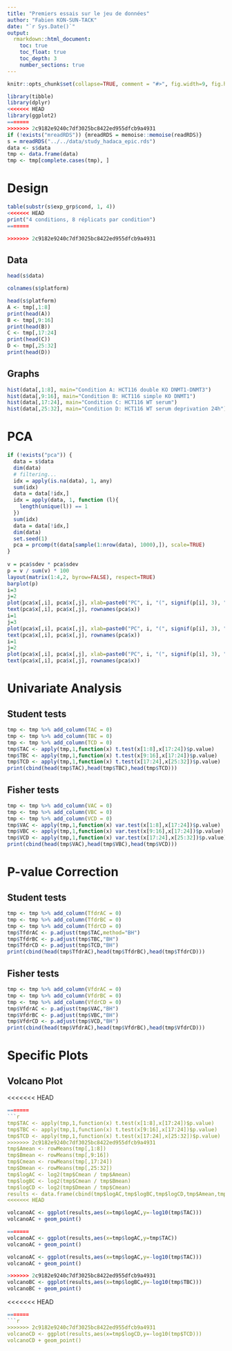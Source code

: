 ```yaml
---
title: "Premiers essais sur le jeu de données"
author: "Fabien KON-SUN-TACK"
date: "`r Sys.Date()`"
output:
  rmarkdown::html_document:
    toc: true
    toc_float: true
    toc_depth: 3
    number_sections: true
---
```


```r
knitr::opts_chunk$set(collapse=TRUE, comment = "#>", fig.width=9, fig.height=6, eval=TRUE, echo=FALSE, results="hide")
```

```r
library(tibble)
library(dplyr)
<<<<<<< HEAD
library(ggplot2)
=======
>>>>>>> 2c9182e9240c7df3025bc8422ed955dfcb9a4931
if (!exists("mreadRDS")) {mreadRDS = memoise::memoise(readRDS)}
s = mreadRDS("../../data/study_hadaca_epic.rds")
data <- s$data
tmp <- data.frame(data)
tmp <- tmp[complete.cases(tmp), ]
```

# Design 

```r
table(substr(s$exp_grp$cond, 1, 4))
<<<<<<< HEAD
print("4 conditions, 8 réplicats par condition")
=======

>>>>>>> 2c9182e9240c7df3025bc8422ed955dfcb9a4931
```

## Data
```r
head(s$data)

colnames(s$platform)

head(s$platform)
A <- tmp[,1:8]
print(head(A))
B <- tmp[,9:16]
print(head(B))
C <- tmp[,17:24]
print(head(C))
D <- tmp[,25:32]
print(head(D))
```

## Graphs
```r
hist(data[,1:8], main="Condition A: HCT116 double KO DNMT1-DNMT3")
hist(data[,9:16], main="Condition B: HCT116 simple KO DNMT1")
hist(data[,17:24], main="Condition C: HCT116 WT serum")
hist(data[,25:32], main="Condition D: HCT116 WT serum deprivation 24h")
```


# PCA

```r
if (!exists("pca")) {
  data = s$data
  dim(data)
  # filtering...
  idx = apply(is.na(data), 1, any)
  sum(idx)
  data = data[!idx,]
  idx = apply(data, 1, function (l){
    length(unique(l)) == 1
  })
  sum(idx)
  data = data[!idx,]
  dim(data)
  set.seed(1)
  pca = prcomp(t(data[sample(1:nrow(data), 1000),]), scale=TRUE)  
}
  
v = pca$sdev * pca$sdev
p = v / sum(v) * 100
layout(matrix(1:4,2, byrow=FALSE), respect=TRUE)
barplot(p)
i=3
j=2
plot(pca$x[,i], pca$x[,j], xlab=paste0("PC", i, "(", signif(p[i], 3), "%)"), ylab=paste0("PC", j, "(", signif(p[j], 3), "%)"), col=as.numeric(s$exp_grp[rownames(pca$x),]$cond), pch=16)
text(pca$x[,i], pca$x[,j], rownames(pca$x))
i=1
j=3
plot(pca$x[,i], pca$x[,j], xlab=paste0("PC", i, "(", signif(p[i], 3), "%)"), ylab=paste0("PC", j, "(", signif(p[j], 3), "%)"), col=as.numeric(s$exp_grp[rownames(pca$x),]$cond), pch=16)
text(pca$x[,i], pca$x[,j], rownames(pca$x))
i=1
j=2
plot(pca$x[,i], pca$x[,j], xlab=paste0("PC", i, "(", signif(p[i], 3), "%)"), ylab=paste0("PC", j, "(", signif(p[j], 3), "%)"), col=as.numeric(s$exp_grp[rownames(pca$x),]$cond), pch=16)
text(pca$x[,i], pca$x[,j], rownames(pca$x))
```

# Univariate Analysis

## Student tests

```r
tmp <- tmp %>% add_column(TAC = 0)
tmp <- tmp %>% add_column(TBC = 0)
tmp <- tmp %>% add_column(TCD = 0)
tmp$TAC <- apply(tmp,1,function(x) t.test(x[1:8],x[17:24])$p.value)
tmp$TBC <- apply(tmp,1,function(x) t.test(x[9:16],x[17:24])$p.value)
tmp$TCD <- apply(tmp,1,function(x) t.test(x[17:24],x[25:32])$p.value)
print(cbind(head(tmp$TAC),head(tmp$TBC),head(tmp$TCD)))

```


## Fisher tests
```r
tmp <- tmp %>% add_column(VAC = 0)
tmp <- tmp %>% add_column(VBC = 0)
tmp <- tmp %>% add_column(VCD = 0)
tmp$VAC <- apply(tmp,1,function(x) var.test(x[1:8],x[17:24])$p.value)
tmp$VBC <- apply(tmp,1,function(x) var.test(x[9:16],x[17:24])$p.value)
tmp$VCD <- apply(tmp,1,function(x) var.test(x[17:24],x[25:32])$p.value)
print(cbind(head(tmp$VAC),head(tmp$VBC),head(tmp$VCD)))
```

# P-value Correction
## Student tests
```r
tmp <- tmp %>% add_column(TfdrAC = 0)
tmp <- tmp %>% add_column(TfdrBC = 0)
tmp <- tmp %>% add_column(TfdrCD = 0)
tmp$TfdrAC <- p.adjust(tmp$TAC,method="BH")
tmp$TfdrBC <- p.adjust(tmp$TBC,"BH")
tmp$TfdrCD <- p.adjust(tmp$TCD,"BH")
print(cbind(head(tmp$TfdrAC),head(tmp$TfdrBC),head(tmp$TfdrCD)))
```

## Fisher tests
```r
tmp <- tmp %>% add_column(VfdrAC = 0)
tmp <- tmp %>% add_column(VfdrBC = 0)
tmp <- tmp %>% add_column(VfdrCD = 0)
tmp$VfdrAC <- p.adjust(tmp$VAC,"BH")
tmp$VfdrBC <- p.adjust(tmp$VBC,"BH")
tmp$VfdrCD <- p.adjust(tmp$VCD,"BH")
print(cbind(head(tmp$VfdrAC),head(tmp$VfdrBC),head(tmp$VfdrCD)))
```

# Specific Plots
## Volcano Plot
<<<<<<< HEAD
```r
=======
```r
tmp$TAC <- apply(tmp,1,function(x) t.test(x[1:8],x[17:24])$p.value)
tmp$TBC <- apply(tmp,1,function(x) t.test(x[9:16],x[17:24])$p.value)
tmp$TCD <- apply(tmp,1,function(x) t.test(x[17:24],x[25:32])$p.value)
>>>>>>> 2c9182e9240c7df3025bc8422ed955dfcb9a4931
tmp$Amean <- rowMeans(tmp[,1:8])
tmp$Bmean <- rowMeans(tmp[,9:16])
tmp$Cmean <- rowMeans(tmp[,17:24])
tmp$Dmean <- rowMeans(tmp[,25:32])
tmp$logAC <- log2(tmp$Cmean / tmp$Amean)
tmp$logBC <- log2(tmp$Cmean / tmp$Bmean)
tmp$logCD <- log2(tmp$Dmean / tmp$Cmean)
results <- data.frame(cbind(tmp$logAC,tmp$logBC,tmp$logCD,tmp$Amean,tmp$Bmean,tmp$Cmean,tmp$Dmean))
<<<<<<< HEAD
```
```r
volcanoAC <- ggplot(results,aes(x=tmp$logAC,y=-log10(tmp$TAC)))
volcanoAC + geom_point()
```
```r
=======
volcanoAC <- ggplot(results,aes(x=tmp$logAC,y=tmp$TAC))
volcanoAC + geom_point()
```
```r
volcanoAC <- ggplot(results,aes(x=tmp$logAC,y=-log10(tmp$TAC)))
volcanoAC + geom_point()
```
```r
>>>>>>> 2c9182e9240c7df3025bc8422ed955dfcb9a4931
volcanoBC <- ggplot(results,aes(x=tmp$logBC,y=-log10(tmp$TBC)))
volcanoBC + geom_point()
```

<<<<<<< HEAD
```r
=======
```r
>>>>>>> 2c9182e9240c7df3025bc8422ed955dfcb9a4931
volcanoCD <- ggplot(results,aes(x=tmp$logCD,y=-log10(tmp$TCD)))
volcanoCD + geom_point()
```
